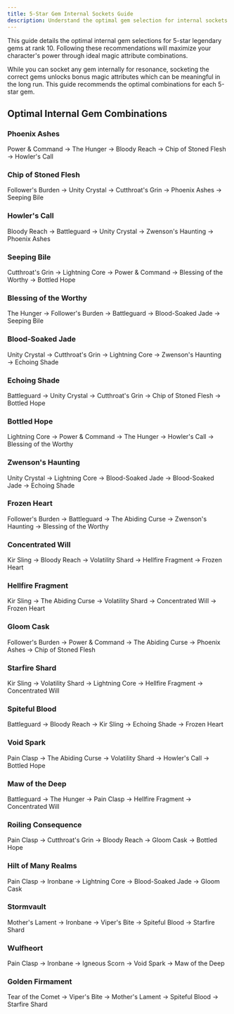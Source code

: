 ```yaml
---
title: 5-Star Gem Internal Sockets Guide
description: Understand the optimal gem selection for internal sockets in 5-star legendary gems
---
```


This guide details the optimal internal gem selections for 5-star legendary gems at rank 10. Following these recommendations will maximize your character's power through ideal magic attribute combinations.

<Note>
While you can socket any gem internally for resonance, socketing the correct gems unlocks bonus magic attributes which can be meaningful in the long run. This guide recommends the optimal combinations for each 5-star gem.
</Note>

## Optimal Internal Gem Combinations

### Phoenix Ashes
Power & Command → The Hunger → Bloody Reach → Chip of Stoned Flesh → Howler's Call

### Chip of Stoned Flesh
Follower's Burden → Unity Crystal → Cutthroat's Grin → Phoenix Ashes → Seeping Bile

### Howler's Call
Bloody Reach → Battleguard → Unity Crystal → Zwenson's Haunting → Phoenix Ashes

### Seeping Bile
Cutthroat's Grin → Lightning Core → Power & Command → Blessing of the Worthy → Bottled Hope

### Blessing of the Worthy
The Hunger → Follower's Burden → Battleguard → Blood-Soaked Jade → Seeping Bile

### Blood-Soaked Jade
Unity Crystal → Cutthroat's Grin → Lightning Core → Zwenson's Haunting → Echoing Shade

### Echoing Shade
Battleguard → Unity Crystal → Cutthroat's Grin → Chip of Stoned Flesh → Bottled Hope

### Bottled Hope
Lightning Core → Power & Command → The Hunger → Howler's Call → Blessing of the Worthy

### Zwenson's Haunting
Unity Crystal → Lightning Core → Blood-Soaked Jade → Blood-Soaked Jade → Echoing Shade

### Frozen Heart
Follower's Burden → Battleguard → The Abiding Curse → Zwenson's Haunting → Blessing of the Worthy

### Concentrated Will
Kir Sling → Bloody Reach → Volatility Shard → Hellfire Fragment → Frozen Heart

### Hellfire Fragment
Kir Sling → The Abiding Curse → Volatility Shard → Concentrated Will → Frozen Heart

### Gloom Cask
Follower's Burden → Power & Command → The Abiding Curse → Phoenix Ashes → Chip of Stoned Flesh

### Starfire Shard
Kir Sling → Volatility Shard → Lightning Core → Hellfire Fragment → Concentrated Will

### Spiteful Blood
Battleguard → Bloody Reach → Kir Sling → Echoing Shade → Frozen Heart

### Void Spark
Pain Clasp → The Abiding Curse → Volatility Shard → Howler's Call → Bottled Hope

### Maw of the Deep
Battleguard → The Hunger → Pain Clasp → Hellfire Fragment → Concentrated Will

### Roiling Consequence
Pain Clasp → Cutthroat's Grin → Bloody Reach → Gloom Cask → Bottled Hope

### Hilt of Many Realms
Pain Clasp → Ironbane → Lightning Core → Blood-Soaked Jade → Gloom Cask

### Stormvault
Mother's Lament → Ironbane → Viper's Bite → Spiteful Blood → Starfire Shard

### Wulfheort
Pain Clasp → Ironbane → Igneous Scorn → Void Spark → Maw of the Deep

### Golden Firmament
Tear of the Comet → Viper's Bite → Mother's Lament → Spiteful Blood → Starfire Shard
